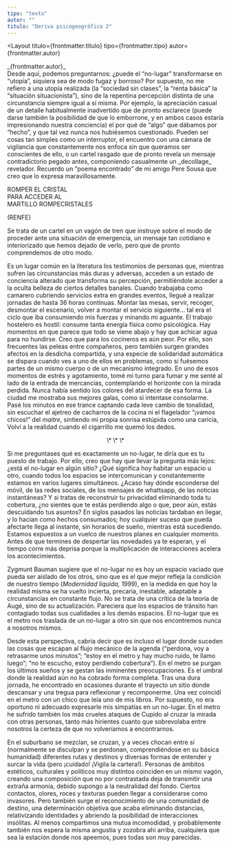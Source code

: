 ```yaml
---
tipo: "texto"
autor: ""
titulo: "Deriva psicogeográfica 2"
---
```



<Layout
  titulo={frontmatter.titulo}
  tipo={frontmatter.tipo}
  autor={frontmatter.autor}
>

<Prose>
_{frontmatter.autor}_

<div class="text-red-500">
Desde aquí, podemos preguntarnos: ¿puede el “no-lugar” transformarse en “utopía”, siquiera sea de modo fugaz y borroso? Por supuesto, no me refiero a una utopía realizada (la “sociedad sin clases”, la “renta básica” la “situación situacionista”), sino de la repentina percepción distinta de una circunstancia siempre igual a sí misma. Por ejemplo, la apreciación casual de un detalle habitualmente inadvertido que de pronto esclarece (puede darse también la posibilidad de que lo emborrone, y en ambos casos estaría impresionando nuestra conciencia) el por qué de “algo” que dábamos por “hecho”, y que tal vez nunca nos hubiésemos cuestionado. Pueden ser cosas tan simples como un interruptor, el encuentro con una cámara de vigilancia que constantemente nos enfoca sin que queramos ser conscientes de ello, o un cartel rasgado que de pronto revela un mensaje contradictorio pegado antes, componiendo casualmente un _decollage_ revelador. Recuerdo un “poema encontrado” de mi amigo Pere Sousa que creo que lo expresa maravillosamente.

ROMPER EL CRISTAL\
PARA ACCEDER AL\
MARTILLO ROMPECRISTALES

(RENFE)

Se trata de un cartel en un vagón de tren que instruye sobre el modo de proceder ante una situación de emergencia, un mensaje tan cotidiano e interiorizado que hemos dejado de verlo, pero que de pronto comprendemos de otro modo.

Es un lugar común en la literatura los testimonios de personas que, mientras sufren las circunstancias más duras y adversas, acceden a un estado de conciencia alterado que transforma su percepción, permitiéndole acceder a la oculta belleza de ciertos detalles banales. Cuando trabajaba como camarero cubriendo servicios extra en grandes eventos, llegué a realizar jornadas de hasta 36 horas continuas. Montar las mesas, servir, recoger, desmontar el escenario, volver a montar el servicio siguiente… tal era el ciclo que iba consumiendo mis fuerzas y minando mi aguante. El trabajo hostelero es hostil: consume tanta energía física como psicológica. Hay momentos en que parece que todo se viene abajo y hay que achicar agua para no hundirse. Creo que para los cocineros es aún peor. Por ello, son frecuentes las peleas entre compañeros, pero también surgen grandes afectos en la desdicha compartida, y una especie de solidaridad automática se dispara cuando ves a uno de ellos en problemas, como si fuésemos partes de un mismo cuerpo o de un mecanismo integrado. En uno de esos momentos de estrés y agotamiento, tomé mi turno para fumar y me senté al lado de la entrada de mercancías, contemplando el horizonte con la mirada perdida. Nunca había sentido los colores del atardecer de esa forma. La ciudad me mostraba sus mejores galas, como si intentase consolarme. Pasé los minutos en ese trance captando cada leve cambio de tonalidad, sin escuchar el ajetreo de cacharros de la cocina ni el flagelador “¡vamos chicos!” del _maitre_, sintiendo mi propia sonrisa estúpida como una caricia, Volví a la realidad cuando el cigarrillo me quemó los dedos.

<p align="center">\* \* \*</p>

Si me preguntases qué es exactamente un no-lugar, te diría que es tu puesto de trabajo. Por ello, creo que hay que llevar la pregunta más lejos: ¿está el no-lugar en algún sitio? ¿Qué significa hoy habitar un espacio u otro, cuando todos los espacios se intercomunican y constantemente estamos en varios lugares simultáneos. ¿Acaso hay dónde esconderse del móvil, de las redes sociales, de los mensajes de whattsapp, de las noticias instantáneas? Y si tratas de reconstruir tu privacidad eliminando toda tu cobertura, ¿no sientes que te estás perdiendo algo o que, peor aún, estás descuidando tus asuntos? En siglos pasados las noticias tardaban en llegar, y lo hacían como hechos consumados; hoy cualquier suceso que pueda afectarte llega al instante, sin horarios de sueño, mientras está sucediendo. Estamos expuestos a un vuelco de nuestros planes en cualquier momento. Antes de que termines de despertar las novedades ya te esperan, y el tiempo corre más deprisa porque la multiplicación de interacciones acelera los acontecimientos.

Zygmunt Bauman sugiere que el no-lugar no es hoy un espacio vaciado que pueda ser aislado de los otros, sino que es el que mejor refleja la condición de nuestro tiempo (_Modernidad líquida,_ 1999), en la medida en que hoy la realidad misma se ha vuelto incierta, precaria, inestable, adaptable a circunstancias en constante flujo. No se trata de una crítica de la teoría de Augé, sino de su actualización. Pareciera que los espacios de tránsito han contagiado todas sus cualidades a los demás espacios. El no-lugar que es el metro nos traslada de un no-lugar a otro sin que nos encontremos nunca a nosotros mismos.

Desde esta perspectiva, cabría decir que es incluso el lugar donde suceden las cosas que escapan al flujo mecánico de la agenda (“perdona, voy a retrasarme unos minutos”; “estoy en el metro y hay mucho ruido, te llamo luego”; “no te escucho, estoy perdiendo cobertura”). En el metro se purgan los últimos sueños y se gestan las inminentes preocupaciones. Es el umbral donde la realidad aún no ha cobrado forma completa. Tras una dura jornada, he encontrado en ocasiones durante el trayecto un sitio donde descansar y una tregua para reflexionar y recomponerme. Una vez coincidí en el metro con un chico que leía uno de mis libros. Por supuesto, no era oportuno ni adecuado expresarle mis simpatías en un no-lugar. En el metro he sufrido también los más crueles ataques de Cupido al cruzar la mirada con otras personas, tanto más hirientes cuanto que sobrevolaba entre nosotros la certeza de que no volveríamos a encontrarnos.

En el suburbano se mezclan, se cruzan, y a veces chocan entre sí (normalmente se disculpan y se perdonan, comprendiéndose en su básica humanidad) diferentes rutas y destinos y diversas formas de entender y surcar la vida (pero ¡cuidado! ¡Vigila la cartera!). Personas de ámbitos estéticos, culturales y políticos muy distintos coinciden en un mismo vagón, creando una composición que no por contrastada deja de transmitir una extraña armonía, debido supongo a la neutralidad del fondo. Ciertos contactos, olores, roces y texturas pueden llegar a considerarse como invasores. Pero también surge el reconocimiento de una comunidad de destino, una determinación objetiva que acaba eliminando distancias, relativizando identidades y abriendo la posibilidad de interacciones insólitas. Al menos compartimos una mutua incomodidad, y probablemente también nos espera la misma angustia y zozobra ahí arriba, cualquiera que sea la estación donde nos apeemos, pues todas son muy parecidas.
</div>

</Prose>
</Layout>
